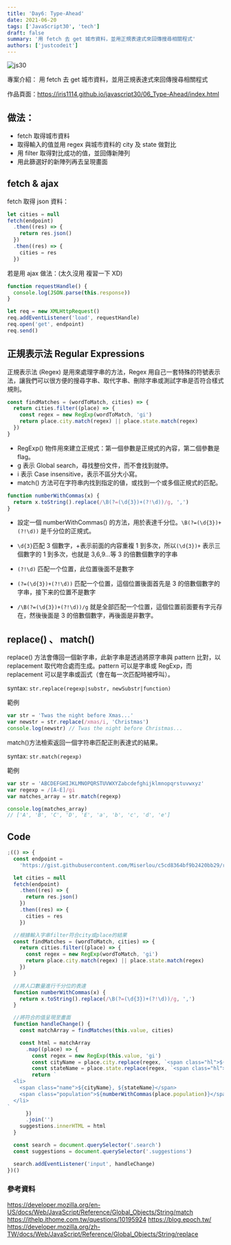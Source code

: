 ```yaml
---
title: 'Day6: Type-Ahead'
date: 2021-06-20
tags: ['JavaScript30', 'tech']
draft: false
summary: '用 fetch 去 get 城市資料，並用正規表達式來回傳搜尋相關程式'
authors: ['justcodeit']
---
```


![js30](/static/images/js30/06.png)

專案介紹： 用 fetch 去 get 城市資料，並用正規表達式來回傳搜尋相關程式

作品頁面：https://iris1114.github.io/javascript30/06_Type-Ahead/index.html

## 做法：

- fetch 取得城市資料
- 取得輸入的值並用 regex 與城市資料的 city 及 state 做對比
- 用 filter 取得對比成功的值，並回傳新陣列
- 用此篩選好的新陣列再去呈現畫面

## fetch & ajax

fetch 取得 json 資料：

```javascript
let cities = null
fetch(endpoint)
  .then((res) => {
    return res.json()
  })
  .then((res) => {
    cities = res
  })
```

若是用 ajax 做法：(太久沒用 複習一下 XD)

```javascript
function requestHandle() {
  console.log(JSON.parse(this.response))
}

let req = new XMLHttpRequest()
req.addEventListener('load', requestHandle)
req.open('get', endpoint)
req.send()
```

## 正規表示法 Regular Expressions

正規表示法 (Regex) 是用來處理字串的方法，Regex 用自己一套特殊的符號表示法，讓我們可以很方便的搜尋字串、取代字串、刪除字串或測試字串是否符合樣式規則。

```javascript
const findMatches = (wordToMatch, cities) => {
  return cities.filter((place) => {
    const regex = new RegExp(wordToMatch, 'gi')
    return place.city.match(regex) || place.state.match(regex)
  })
}
```

- RegExp() 物件用來建立正規式：第一個參數是正規式的內容，第二個參數是 flag。
- g 表示 Global search，尋找整份文件，而不會找到就停。
- i 表示 Case insensitive，表示不區分大小寫。
- match() 方法可在字符串内找到指定的値，或找到一个或多個正規式的匹配。

```javascript
function numberWithCommas(x) {
  return x.toString().replace(/\B(?=(\d{3})+(?!\d))/g, ',')
}
```

- 設定一個 numberWithCommas() 的方法，用於表達千分位。`\B(?=(\d{3})+(?!\d))` 是千分位的正規式。

- `\d{3}`匹配 3 個數字，+表示前面的内容重複 1 到多次，所以`(\d{3})+` 表示三個數字的 1 到多次，也就是 3,6,9...等 3 的倍數個數字的字串
- `(?!\d)` 匹配一个位置，此位置後面不是數字
- `(?=(\d{3})+(?!\d))` 匹配一个位置，這個位置後面首先是 3 的倍數個數字的字串，接下来的位置不是數字
- `/\B(?=(\d{3})+(?!\d))/g` 就是全部匹配一个位置，這個位置前面要有字元存在，然後後面是 3 的倍數個數字，再後面是非數字。

## replace() 、 match()

replace() 方法會傳回一個新字串，此新字串是透過將原字串與 pattern 比對，以 replacement 取代吻合處而生成。pattern 可以是字串或 RegExp，而 replacement 可以是字串或函式（會在每一次匹配時被呼叫）。

syntax: `str.replace(regexp|substr, newSubstr|function)`

範例

```javascript
var str = 'Twas the night before Xmas...'
var newstr = str.replace(/xmas/i, 'Christmas')
console.log(newstr) // Twas the night before Christmas...
```

match()方法檢索返回一個字符串匹配正則表達式的結果。

syntax: `str.match(regexp)`

範例

```javascript
var str = 'ABCDEFGHIJKLMNOPQRSTUVWXYZabcdefghijklmnopqrstuvwxyz'
var regexp = /[A-E]/gi
var matches_array = str.match(regexp)

console.log(matches_array)
// ['A', 'B', 'C', 'D', 'E', 'a', 'b', 'c', 'd', 'e']
```

## Code

```javascript
;(() => {
  const endpoint =
    'https://gist.githubusercontent.com/Miserlou/c5cd8364bf9b2420bb29/raw/2bf258763cdddd704f8ffd3ea9a3e81d25e2c6f6/cities.json'

  let cities = null
  fetch(endpoint)
    .then((res) => {
      return res.json()
    })
    .then((res) => {
      cities = res
    })

  //根據輸入字串filter符合city或place的結果
  const findMatches = (wordToMatch, cities) => {
    return cities.filter((place) => {
      const regex = new RegExp(wordToMatch, 'gi')
      return place.city.match(regex) || place.state.match(regex)
    })
  }

  //將人口數量進行千分位的表達
  function numberWithCommas(x) {
    return x.toString().replace(/\B(?=(\d{3})+(?!\d))/g, ',')
  }

  //將符合的值呈現至畫面
  function handleChange() {
    const matchArray = findMatches(this.value, cities)

    const html = matchArray
      .map((place) => {
        const regex = new RegExp(this.value, 'gi')
        const cityName = place.city.replace(regex, `<span class="hl">${this.value}</span>`)
        const stateName = place.state.replace(regex, `<span class="hl">${this.value}</span>`)
        return `
  <li>
    <span class="name">${cityName}, ${stateName}</span>
    <span class="population">${numberWithCommas(place.population)}</span>
  </li>
`
      })
      .join('')
    suggestions.innerHTML = html
  }

  const search = document.querySelector('.search')
  const suggestions = document.querySelector('.suggestions')

  search.addEventListener('input', handleChange)
})()
```

### 參考資料

https://developer.mozilla.org/en-US/docs/Web/JavaScript/Reference/Global_Objects/String/match
https://ithelp.ithome.com.tw/questions/10195924
https://blog.epoch.tw/
https://developer.mozilla.org/zh-TW/docs/Web/JavaScript/Reference/Global_Objects/String/replace
